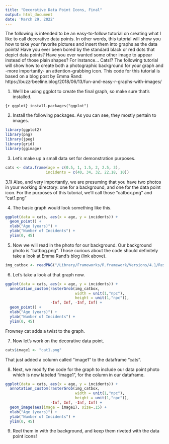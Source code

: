 ```yaml
---
title: "Decorative Data Point Icons, Final"
output: html_document
date: 'March 29, 2022'
---
```


The following is intended to be an easy-to-follow tutorial on creating what I like to call decorative data points. In other words, this tutorial will show you how to take your favorite pictures and insert them into graphs as the data points!
Have you ever been bored by the standard black or red dots that depict data points?
Have you ever wanted some other image to appear instead of those plain shapes? For instance... Cats!?
The following tutorial will show how to create both a photographic background for your graph and -more importantly- an attention-grabbing icon. 
This code for this tutorial is based on a blog post by Emma Rand: https://buzzrbeeline.blog/2018/06/13/fun-and-easy-r-graphs-with-images/

1) We'll be using ggplot to create the final graph, so make sure that's installed. 

``{r ggplot}
install.packages("ggplot")
``

2) Install the following packages. As you can see, they mostly pertain to images.
```r
library(ggplot2)
library(png)
library(jpeg)
library(grid)
library(ggimage)
```

3) Let's make up a small data set for demonstration purposes. 
```r
cats <- data.frame(age = c(0.5, 1, 1.5, 2, 2.5, 3),
                  incidents = c(40, 34, 32, 22,18, 10))
```

3.1) Also, and very importantly, we are presuming that you have two photos in your working directory: one for a background, and one for the data point icon. For the purposes of this tutorial, we'll call those "catbox.png" and "cat1.png"

4) The basic graph would look something like this. 
```r
ggplot(data = cats, aes(x = age, y = incidents)) +
  geom_point() +
  xlab("Age (years)") +
  ylab("Number of Incidents") +
  ylim(0, 45)
```

5) Now we will read in the photo for our background. Our background photo is "catbog.png". Those curious about the code should definitely take a look at Emma Rand's blog (link above).
```r
img_catbox <- readPNG("/Library/Frameworks/R.framework/Versions/4.1/Resources/library/imager/extdata/catbox.png")
```

6) Let's take a look at that graph now.
```r
ggplot(data = cats, aes(x = age, y = incidents)) +
  annotation_custom(rasterGrob(img_catbox, 
                               width = unit(1,"npc"),
                               height = unit(1,"npc")), 
                    -Inf, Inf, -Inf, Inf) +
  geom_point() +
  xlab("Age (years)") +
  ylab("Number of Incidents") +
  ylim(0, 45)
```

Frowney cat adds a twist to the graph. 

7) Now let's work on the decorative data point.

```r
cats$image1 <- "cat1.png"
```
That just added a column called "image1" to the dataframe "cats".

8) Next, we modify the code for the graph to include our data point photo which is now labeled "image1", for the column in our dataframe. 

```r
ggplot(data = cats, aes(x = age, y = incidents)) +
  annotation_custom(rasterGrob(img_catbox, 
                               width = unit(1,"npc"),
                               height = unit(1,"npc")), 
                    -Inf, Inf, -Inf, Inf) +
  geom_image(aes(image = image1), size=.15) +
  xlab("Age (years)") +
  ylab("Number of Incidents") +
  ylim(0, 45)
```

9) Reel them in with the background, and keep them riveted with the data point icons!